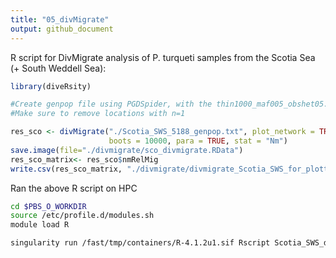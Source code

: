 ```yaml
---
title: "05_divMigrate"
output: github_document
---
```


R script for DivMigrate analysis of P. turqueti samples from the Scotia Sea (+ South Weddell Sea):
```R
library(diveRsity)

#Create genpop file using PGDSpider, with the thin1000_maf005_obshet05.vcf from 01.SNP_filtering.Rmd
#Make sure to remove locations with n=1

res_sco <- divMigrate("./Scotia_SWS_5188_genpop.txt", plot_network = TRUE, 
                      boots = 10000, para = TRUE, stat = "Nm")
save.image(file="./divmigrate/sco_divmigrate.RData")
res_sco_matrix<- res_sco$nmRelMig
write.csv(res_sco_matrix, "./divmigrate/divmigrate_Scotia_SWS_for_plotting.csv")
```

Ran the above R script on HPC
```bash
cd $PBS_O_WORKDIR
source /etc/profile.d/modules.sh
module load R

singularity run /fast/tmp/containers/R-4.1.2u1.sif Rscript Scotia_SWS_divmigrate.R
```
